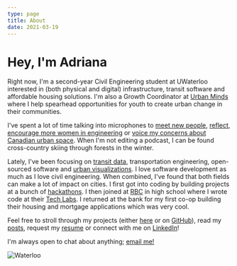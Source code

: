 ```yaml
---
type: page
title: About
date: 2021-03-19
---
```


# Hey, I'm Adriana

Right now, I'm a second-year Civil Engineering student at UWaterloo interested in (both physical and digital) infrastructure, transit software and affordable housing solutions. I'm also a Growth Coordinator at [Urban Minds](https://www.urbanminds.co/) where I help spearhead opportunities for youth to create urban change in their communities.

I've spent a lot of time talking into microphones to [meet new people](https://anchor.fm/from-the-stem-up), [reflect](https://anchor.fm/gallium-podcast), [encourage more women in engineering](https://podcasts.google.com/feed/aHR0cHM6Ly9hbmNob3IuZm0vcy84NjA3MjE5Yy9wb2RjYXN0L3Jzcw?sa=X&ved=0CAMQ4aUDahcKEwiQ4qzu4IX5AhUAAAAAHQAAAAAQAQ&hl=en-CA) or [voice my concerns about Canadian urban space](https://play.thebentway.ca/). When I'm not editing a podcast, I can be found cross-country skiing through forests in the winter.

Lately, I've been focusing on [transit data](posts/gtfs-101), transportation engineering, open-sourced software and [urban visualizations](https://github.com/AdrianaCeric/city-street-networks). I love software development as much as I love civil engineering. When combined, I've found that both fields can make a lot of impact on cities. I first got into coding by building projects at a bunch of [hackathons](https://devpost.com/adrianaceric). I then joined at [RBC](https://www.rbc.com/about-rbc.html) in high school where I wrote code at their [Tech Labs](https://www.rbc.com/dms/enterprise/futurelaunch/rbc-summer-tech-labs.html). I returned at the bank for my first co-op building their housing and mortgage applications which was very cool.

Feel free to stroll through my projects (either [here](/projects) or on [GitHub](https://github.com/AdrianaCeric/city-street-networks)), read my [posts](/posts), request my [resume](mailto:adriana.ceric@gmail.com) or connect with me on [LinkedIn](https://www.linkedin.com/in/adriana-ceric/)!

I'm always open to chat about anything; [email me!](mailto:adriana.ceric@gmail.com)

![Waterloo](images/waterloo2.png)
